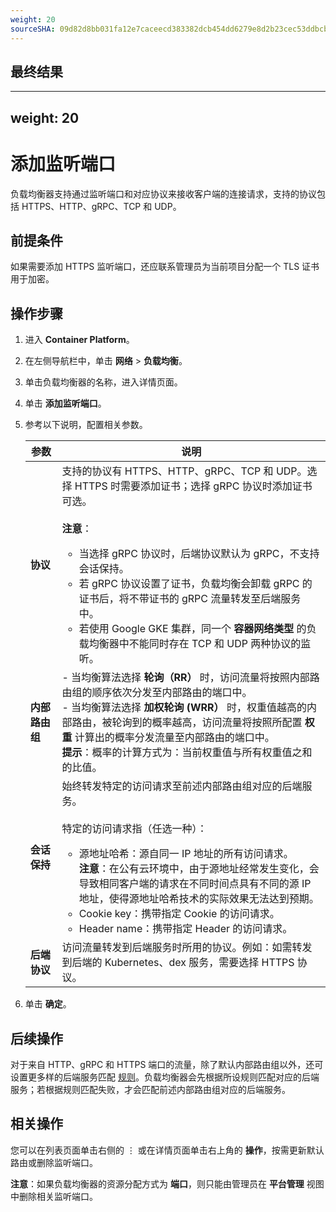 ```yaml
---
weight: 20
sourceSHA: 09d82d8bb031fa12e7caceecd383382dcb454dd6279e8d2b23cec53ddbcbceb5
---
```


## 最终结果

---
weight: 20
---

# 添加监听端口

负载均衡器支持通过监听端口和对应协议来接收客户端的连接请求，支持的协议包括 HTTPS、HTTP、gRPC、TCP 和 UDP。

## 前提条件

如果需要添加 HTTPS 监听端口，还应联系管理员为当前项目分配一个 TLS 证书用于加密。

## 操作步骤

1. 进入 **Container Platform**。

2. 在左侧导航栏中，单击 **网络** > **负载均衡**。

3. 单击负载均衡器的名称，进入详情页面。

4. 单击 **添加监听端口**。

5. 参考以下说明，配置相关参数。

   | 参数                        | 说明                                                                                                                                                                                                                                                                                                                                                                                                                                                                                                                                                                                                                                                                                                                                            |
   | --------------------------- | -------------------------------------------------------------------------------------------------------------------------------------------------------------------------------------------------------------------------------------------------------------------------------------------------------------------------------------------------------------------------------------------------------------------------------------------------------------------------------------------------------------------------------------------------------------------------------------------------------------------------------------------------------------------------------------------------------------------------------------------------- |
   | **协议**                   | 支持的协议有 HTTPS、HTTP、gRPC、TCP 和 UDP。选择 HTTPS 时需要添加证书；选择 gRPC 协议时添加证书可选。<br/><br/>**注意**：<br/><ul><li>当选择 gRPC 协议时，后端协议默认为 gRPC，不支持会话保持。</li><li>若 gRPC 协议设置了证书，负载均衡会卸载 gRPC 的证书后，将不带证书的 gRPC 流量转发至后端服务中。</li><li>若使用 Google GKE 集群，同一个 **容器网络类型** 的负载均衡器中不能同时存在 TCP 和 UDP 两种协议的监听。</li></ul> |
   | **内部路由组**            | - 当均衡算法选择 **轮询（RR）** 时，访问流量将按照内部路由组的顺序依次分发至内部路由的端口中。 <br/>- 当均衡算法选择 **加权轮询 (WRR）** 时，权重值越高的内部路由，被轮询到的概率越高，访问流量将按照所配置 **权重** 计算出的概率分发流量至内部路由的端口中。 <br/>**提示**：概率的计算方式为：当前权重值与所有权重值之和的比值。                                                                                                                                                                    |
   | **会话保持**              | 始终转发特定的访问请求至前述内部路由组对应的后端服务。<br/><br/>特定的访问请求指（任选一种）：<ul><li>源地址哈希：源自同一 IP 地址的所有访问请求。<br/>**注意**：在公有云环境中，由于源地址经常发生变化，会导致相同客户端的请求在不同时间点具有不同的源 IP 地址，使得源地址哈希技术的实际效果无法达到预期。</li><li>Cookie key：携带指定 Cookie 的访问请求。</li><li>Header name：携带指定 Header 的访问请求。</li></ul>                                                          |
   | **后端协议**              | 访问流量转发到后端服务时所用的协议。例如：如需转发到后端的 Kubernetes、dex 服务，需要选择 HTTPS 协议。                                                                                                                                                                                                                                                                                                                                                                                                                                                                                                                                                                                                                                       |

6. 单击 **确定**。

## 后续操作

对于来自 HTTP、gRPC 和 HTTPS 端口的流量，除了默认内部路由组以外，还可设置更多样的后端服务匹配 [规则](./add_rule.mdx)。负载均衡器会先根据所设规则匹配对应的后端服务；若根据规则匹配失败，才会匹配前述内部路由组对应的后端服务。

## 相关操作

您可以在列表页面单击右侧的 ⋮ 或在详情页面单击右上角的 **操作**，按需更新默认路由或删除监听端口。

**注意**：如果负载均衡器的资源分配方式为 **端口**，则只能由管理员在 **平台管理** 视图中删除相关监听端口。
